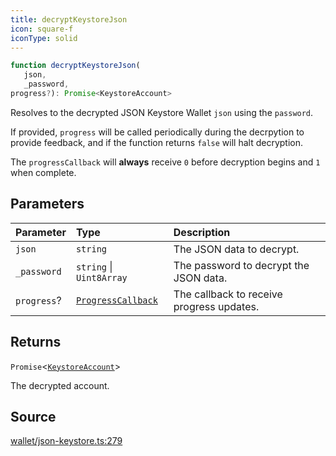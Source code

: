 ```yaml
---
title: decryptKeystoreJson
icon: square-f
iconType: solid
---
```


```ts
function decryptKeystoreJson(
   json, 
   _password, 
progress?): Promise<KeystoreAccount>
```

Resolves to the decrypted JSON Keystore Wallet `json` using the `password`.

If provided, `progress` will be called periodically during the decrpytion to provide feedback, and if the function
returns `false` will halt decryption.

The `progressCallback` will **always** receive `0` before decryption begins and `1` when complete.

## Parameters

| Parameter | Type | Description |
| :------ | :------ | :------ |
| `json` | `string` | The JSON data to decrypt. |
| `_password` | `string` \| `Uint8Array` | The password to decrypt the JSON data. |
| `progress`? | [`ProgressCallback`](/content/type-aliases/ProgressCallback) | The callback to receive progress updates. |

## Returns

`Promise`\<[`KeystoreAccount`](/content/type-aliases/KeystoreAccount)\>

The decrypted account.

## Source

[wallet/json-keystore.ts:279](https://github.com/dominant-strategies/quais-6.js/blob/38982dd013eed052e945fa3a33303bbe7a712e35/src/wallet/json-keystore.ts#L279)
